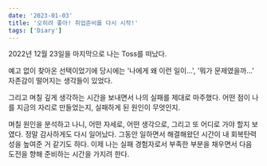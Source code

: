 ```yaml
---
date: '2023-01-03'
title: '오히려 좋아! 취업준비를 다시 시작!'
tags: ['Diary']
---
```


2022년 12월 23일을 마지막으로 나는 Toss를 떠났다.

예고 없이 찾아온 선택이었기에 당시에는 '나에게 왜 이런 일이...', '뭐가 문제였을까...'
자존감이 떨어지는 생각들이 있었다. 

그리고 며칠 깊게 생각하는 시간을 보내면서 나의 실패를 제대로 마주했다.
어떤 점이 나를 지금의 자리로 만들었는지, 실패하게 된 원인이 무엇인지. 

며칠 원인을 분석하고 나니, 어떤 자세로, 어떤 생각으로, 그리고 또 어디로 가야 할지 보였다.
정말 감사하게도 다시 일어났다. 
그동안 일하면서 해결해왔던 시간이 내 회복탄력성을 높여준 거 같기도 하다.
이제 나는 실패 경험자로서 부족한 부분을 채우면서 다음 도전을 향해 준비하는 시간을 가지려 한다. 
